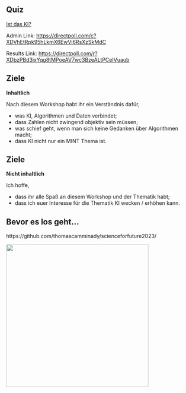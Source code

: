 ## Quiz

[Ist das KI?](https://directpoll.com/r?XDbzPBd3ixYqg8tMPoeAV7wc3BzeALtPCeIVuaub)

::: notes
Admin Link: <https://directpoll.com/c?XDVhEtRpk95hLkmX6EwVi6RsXzSkMdC>

Results Link: <https://directpoll.com/r?XDbzPBd3ixYqg8tMPoeAV7wc3BzeALtPCeIVuaub>
:::


## Ziele


**Inhaltlich**

Nach diesem Workshop habt ihr ein Verständnis dafür,

- was KI, Algorithmen und Daten verbindet;
- dass Zahlen nicht zwingend objektiv sein müssen;
- was schief geht, wenn man sich keine Gedanken über Algorithmen macht;
- dass KI nicht nur ein MINT Thema ist.

## Ziele


**Nicht inhaltlich**

Ich hoffe,

- dass ihr alle Spaß an diesem Workshop und der Thematik habt;
- dass ich euer Interesse für die Thematik KI wecken / erhöhen kann.


## Bevor es los geht...

https://github.com/thomascamminady/scienceforfuture2023/

![](slides/assets/fig/qr.png){width=4in}
